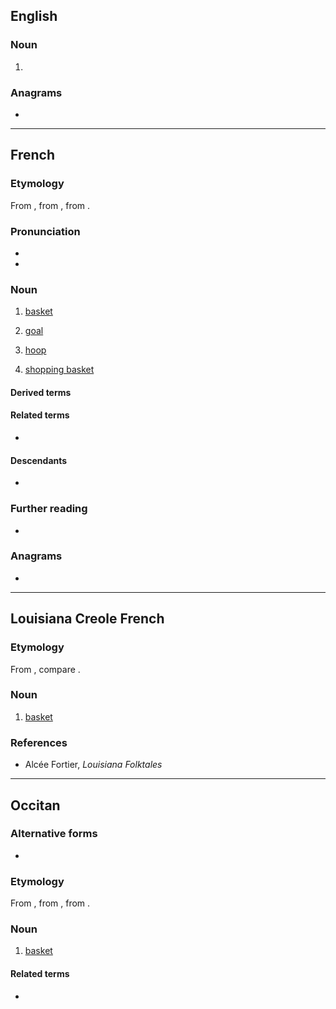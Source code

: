 ==English==

===Noun===
{{en-noun}}

# {{obsolete form of|en|pannier}}

===Anagrams===
* {{anagrams|en|a=aeinpr|Napier|arpine|rapine}}

----

==French==

===Etymology===
From {{inh|fr|fro|-}}, from {{inh|fr|la|pānārium||breadbasket}}, from {{m|la|pānis|t=bread}}.

===Pronunciation===
* {{fr-IPA}}
* {{audio|fr|Fr-panier.ogg|audio}}

===Noun===
{{fr-noun|m}}

# [[basket]]
#: {{syn|fr|banaste|corbeille|manne}}
# {{lb|fr|basketball}} [[goal]]
#: {{syn|fr|corbeille}}
# {{lb|fr|basketball}} [[hoop]]
# {{lb|fr|Internet}} [[shopping basket]]

====Derived terms====
{{col3|fr
|haut du panier
|mettre dans le même panier
|mettre tous ses œufs dans le même panier
|panier à salade
|panier de crabes
|panier de la ménagère
|panier percé
}}

====Related terms====
* {{l|fr|pain}}

====Descendants====
* {{desc|en|pannier|bor=1}}

===Further reading===
* {{R:TLFi}}

===Anagrams===
* {{l|fr|pinera}}

----

==Louisiana Creole French==

===Etymology===
From {{inh|lou|fr|panier||basket}}, compare {{cog|ht|panyen}}.

===Noun===
{{head|lou|noun}}

# [[basket]]

===References===
* Alcée Fortier, ''Louisiana Folktales''

----

==Occitan==

===Alternative forms===
* {{l|oc|pannier}}

===Etymology===
From {{inh|oc|pro|-}}, from {{inh|oc|la|pānārium||breadbasket}}, from {{m|la|pānis|t=bread}}.

===Noun===
{{oc-noun|m}}

# [[basket]]

====Related terms====
* {{l|oc|pan}}